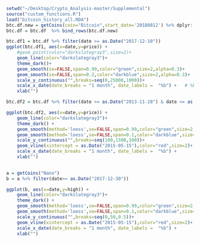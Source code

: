 
```r
setwd("~/Desktop/Crypto_Analysis-master/Supplemental")
source("custom_functions.R")
load("bitcoin_history_all.RDA")
btc.df.new = getCoins(coin="Bitcoin",start_date='20180812') %>% dplyr::rename(price = close) %>% dplyr::select(date,price)
btc.df = btc.df  %>% bind_rows(btc.df.new)
```


```r
btc.df1 = btc.df %>% filter(date >= as.Date("2017-12-10")) 
ggplot(btc.df1, aes(x=date,y=price)) + 
	#geom_point(color="darkslategray3",size=2)+
	geom_line(color="darkslategray3")+
	theme_dark()+
	geom_smooth(se=FALSE,span=0.99,color="green",size=2,alpha=0.3)+
    geom_smooth(se=FALSE,span=0.2,color="darkblue",size=2,alpha=0.3)+
	scale_y_continuous("",breaks=seq(0,25000,1000))+
	scale_x_date(date_breaks = "1 month", date_labels =  "%b") +   # %b %Y to have month and year
	xlab("")
```


```r
btc.df2 = btc.df %>% filter(date >= as.Date("2013-11-28") & date <= as.Date("2017-01-06"))

ggplot(btc.df2, aes(x=date,y=price)) + 
	geom_line(color="darkslategray3")+
	theme_dark() +
	geom_smooth(method='loess',se=FALSE,span=0.99,color="green",size=2,alpha=0.3)+
    geom_smooth(method='loess',se=FALSE,span=0.1,color="darkblue",size=2,alpha=0.3)+
	scale_y_continuous("",breaks=seq(100,1500,100))+
	geom_vline(xintercept = as.Date("2015-05-15"),color="red",size=2)+
	scale_x_date(date_breaks = "1 month", date_labels =  "%b") +
	xlab("")
	


```

```r
a = getCoins("Nano")
b = a %>% filter(date>= as.Date("2017-12-30"))

ggplot(b, aes(x=date,y=high)) + 
	geom_line(color="darkslategray3")+
	theme_dark() +
	geom_smooth(method='loess',se=FALSE,span=0.99,color="green",size=2,alpha=0.3)+
    geom_smooth(method='loess',se=FALSE,span=0.1,color="darkblue",size=2,alpha=0.3)+
	scale_y_continuous("",breaks=seq(0,50,0.5))+
	geom_vline(xintercept = as.Date("2015-05-15"),color="red",size=2)+
	scale_x_date(date_breaks = "1 month", date_labels =  "%b") +
	xlab("")
```

